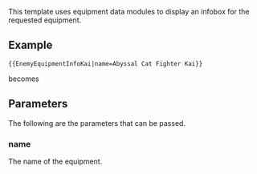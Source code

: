 This template uses equipment data modules to display an infobox for the requested equipment.

==Example==
 <nowiki>{{EnemyEquipmentInfoKai|name=Abyssal Cat Fighter Kai}}</nowiki>
becomes
{{EnemyEquipmentInfoKai|name=Abyssal Cat Fighter Kai|no_category=true}}

==Parameters==
The following are the parameters that can be passed.

===name===
The name of the equipment.

<includeonly>[[Category:Templates that use equipment data modules|{{PAGENAME}}]]</includeonly><noinclude>[[Category:Template documentation|{{PAGENAME}}]]</noinclude>